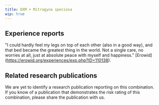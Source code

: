 ---
title: DXM + Mitragyna speciosa
wip: true
---

## Experience reports

"I could hardly feel my legs on top of each other (also in a good way), and that bed became the greatest thing in the world. Not a single care, no worries at all, just at absolute peace with myself and happiness." [Erowid] (https://erowid.org/experiences/exp.php?ID=110138).

## Related research publications

We are yet to identify a research publication reporting on this combination. If you know of a publication that demonstrates the risk rating of this combination, please share the publication with us.



